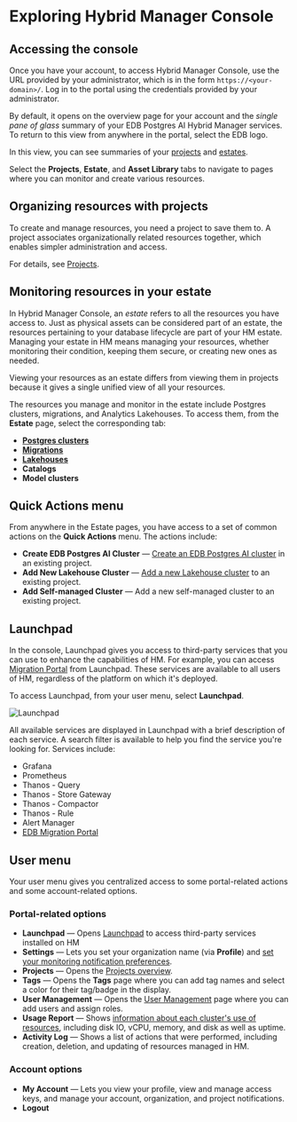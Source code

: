 
# Exploring Hybrid Manager Console

## Accessing the console

Once you have your account, to access Hybrid Manager Console, use the URL provided by your administrator, which is in the form `https://<your-domain>/`. Log in to the portal using the credentials provided by your administrator.

By default, it opens on the overview page for your account and the *single pane of glass* summary of your EDB Postgres AI Hybrid Manager services. To return to this view from anywhere in the portal, select the EDB logo.

In this view, you can see summaries of your [projects](../projects/index.md) and [estates](#monitoring-resources-in-your-estate). 

Select the **Projects**, **Estate**, and **Asset Library** tabs to navigate to pages where you can monitor and create various resources.

## Organizing resources with projects

To create and manage resources, you need a project to save them to. A project associates organizationally related resources together, which enables simpler administration and access. 

For details, see [Projects](../projects/index.mdx).

## Monitoring resources in your estate

In Hybrid Manager Console, an *estate* refers to all the resources you have access to. Just as physical assets can be considered part of an estate, the resources pertaining to your database lifecycle are part of your HM estate. Managing your estate in HM means managing your resources, whether monitoring their condition, keeping them secure, or creating new ones as needed. 

Viewing your resources as an estate differs from viewing them in projects because it gives a single unified view of all your resources.

The resources you manage and monitor in the estate include Postgres clusters, migrations, and Analytics Lakehouses. To access them, from the **Estate** page, select the corresponding tab:

- [**Postgres clusters**](postgres.md)
- [**Migrations**](../migrations/index.md)
- [**Lakehouses**](lakehouse.md)
- **Catalogs**
- **Model clusters**

## Quick Actions menu

From anywhere in the Estate pages, you have access to a set of common actions on the **Quick Actions** menu. The actions include:

- **Create EDB Postgres AI Cluster** &mdash; [Create an EDB Postgres AI cluster](../cluster_management/create-clusters/index.mdx) in an existing project.
- **Add New Lakehouse Cluster** &mdash; [Add a new Lakehouse cluster](lakehouse.md) to an existing project.
- **Add Self-managed Cluster** &mdash; Add a new self-managed cluster to an existing project.

## Launchpad

In the console, Launchpad gives you access to third-party services that you can use to enhance the capabilities of HM. For example, you can access [Migration Portal](/guide/migration/migration_portal.md) from Launchpad. These services are available to all users of HM, regardless of the platform on which it's deployed. 

To access Launchpad, from your user menu, select **Launchpad**.

![Launchpad](./images/launchpad.png)

All available services are displayed in Launchpad with a brief description of each service. A search filter is available to help you find the service you're looking for. Services include:

* Grafana
* Prometheus
* Thanos - Query
* Thanos - Store Gateway
* Thanos - Compactor
* Thanos - Rule
* Alert Manager
* [EDB Migration Portal](/guide/migration/migration_portal/index.md)

## User menu

Your user menu gives you centralized access to some portal-related actions and some account-related options.

### Portal-related options

* **Launchpad** &mdash; Opens [Launchpad](#launchpad) to access third-party services installed on HM
* **Settings** &mdash; Lets you set your organization name (via **Profile**) and [set your monitoring notification preferences](../monitoring/notifications.mdx).
* **Projects** &mdash; Opens the [Projects overview](../projects/index.mdx).  
* **Tags** &mdash; Opens the **Tags** page where you can add tag names and select a color for their tag/badge in the display.
* **User Management** &mdash; Opens the [User Management](../monitoring/mon_ext_dbs/mon_with_agent/create_machine_user.mdx) page where you can add users and assign roles.
* **Usage Report** &mdash; Shows [information about each cluster's use of resources](../projects/usage-report.mdx), including disk IO, vCPU, memory, and disk as well as uptime.
* **Activity Log** &mdash; Shows a list of actions that were performed, including creation, deletion, and updating of resources managed in HM.

### Account options

* **My Account** &mdash; Lets you view your profile, view and manage access keys, and manage your account, organization, and project notifications. 
* **Logout**
